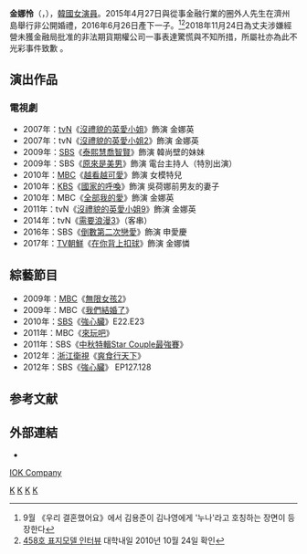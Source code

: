 {{noteTA
|1=娜怜
}}
{{藝人
|姓名 = 金娜怜
|類型 = 女演員
|圖片 = Kim Na-young (South Korean actress, television personality, born 1981).jpg
|圖片尺寸 = 
|圖片簡介 = 
|本名 = 
|外文名 = 김나영
|外文 = ko
|羅馬拼音 = Kim Na Young
|英文名 =
|暱稱 =
|其他藝名 = 
|國籍 = {{KOR}}
|出生日期 = {{birth_date_and_age|1981|10|8}}
|出生地點 = {{KOR}}[[江原道_(韓國)|江原道]][[春川市|春川市]]
|語言 = [[韓語|韓語]]
|職業 = [[演員|演員]]
|教育程度 = 春川女子中學(畢業)<br>首爾女子大學(休學)
|兒女 = 兒子：<br>신우{{birth_date_and_age|2016|06|25}}<br>이준{{birth_date_and_age|2018|07|31}}
|出道作品 = 
|出道日期 = 2003年
|代表作品 = 
|活躍年代 =
|唱片公司 = 
|經紀公司 = Bliss Entertainment
|相關團體 = 
|網站 = 
}}

'''金娜怜'''（{{lang-ko|'''김나영'''}}，{{bd|1981年|12月8日}}），[[韓國|韓國]][[女演員|女演員]]。2015年4月27日與從事金融行業的圈外人先生在濟州島舉行非公開婚禮，2016年6月26日產下一子。<ref>9월 《우리 결혼했어요》에서 김용준이 김나영에게 '누나'라고 호칭하는 장면이 등장한다</ref><ref>[http://www.naeilshot.co.kr/cover.asp?id=coverstory&mode=view&idx=129&page= 458호 표지모델 인터뷰] 대학내일 2010년 10월 24일 확인</ref>2018年11月24日為丈夫涉嫌經營未獲金融局批准的非法期貨期權公司一事表達驚慌與不知所措，所屬社亦為此不光彩事件致歉
。

== 演出作品 ==
=== 電視劇 ===
*2007年：[[tvN|tvN]]《[[沒禮貌的英愛小姐|沒禮貌的英愛小姐]]》飾演 金娜英
*2007年：tvN《[[沒禮貌的英愛小姐#第二季|沒禮貌的英愛小姐2]]》飾演 金娜英
*2009年：[[SBS_(韓國)|SBS]]《[[泰熙慧喬智賢|泰熙慧喬智賢]]》飾演 韓尚壁的妹妹
*2009年：SBS《[[原來是美男|原來是美男]]》飾演 電台主持人（特別出演）
*2010年：[[文化廣播_(韓國)|MBC]]《[[越看越可愛|越看越可愛]]》飾演 女模特兒
*2010年：[[韓國放送公社|KBS]]《[[國家的呼喚|國家的呼喚]]》飾演 吳荷娜前男友的妻子
*2010年：MBC《[[全部我的愛|全部我的愛]]》飾演 金娜英
*2011年：tvN《[[沒禮貌的英愛小姐#第九季|沒禮貌的英愛小姐9]]》飾演 金娜英
*2014年：tvN《[[需要浪漫3|需要浪漫3]]》（客串）
*2016年：SBS《[[倒數第二次戀愛_(韓國電視劇)|倒數第二次戀愛]]》飾演 申愛慶
*2017年：[[TV朝鮮|TV朝鮮]]《[[在你背上扣球|在你背上扣球]]》飾演 金娜憐

== 綜藝節目 ==
*2009年：[[文化廣播_(韓國)|MBC]]《[[無限女孩2|無限女孩2]]》
*2009年：MBC《[[我們結婚了|我們結婚了]]》
*2010年：[[SBS_(韓國)|SBS]]《[[強心臟|強心臟]]》E22.E23
*2011年：MBC《[[來玩吧|來玩吧]]》
*2011年：SBS《[[中秋特輯Star_Couple最強賽|中秋特輯Star Couple最強賽]]》
*2012年：[[浙江衛視|浙江衛視]]《[[爽食行天下|爽食行天下]]》
*2012年：SBS《[[強心臟|強心臟]]》 EP127.128

==参考文献==
{{reflist}}

== 外部連結 ==
*{{Twitter|cubina}}
[[IOK_Company|IOK Company]]
[[Category:韓國喜劇演員|K]]
[[Category:韓國女性模特兒|K]]
[[Category:江原道出身人物|K]]
[[Category:金姓|K]]